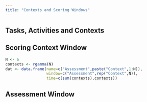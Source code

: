 ```yaml
---
title: "Contexts and Scoring Windows"
---
```


## Tasks, Activities and Contexts

## Scoring Context Window

```r
N <- 6
contexts <- rgamma(N)
dat <- data.frame(name=c("Assessment",paste("Context",1:N)),
                  window=c("Assessment",rep("Context",N)),
                  time=c(sum(contexts),contexts))


```


## Assessment Window